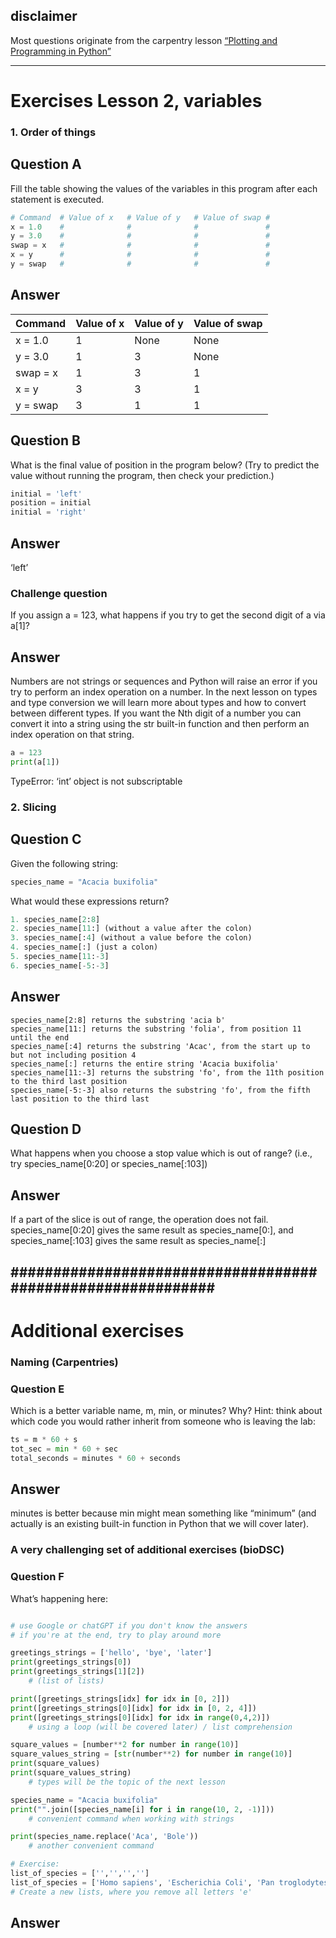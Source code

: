 
::: {.callout-note}
## disclaimer
Most questions originate from the carpentry lesson ["Plotting and Programming in Python"](http://swcarpentry.github.io/python-novice-gapminder/)
:::
---

# Exercises Lesson 2, variables



### 1. Order of things
::: {.callout-tip icon="false"}
## Question A
Fill the table showing the values of the variables in this program after each statement is executed.

```Python
# Command  # Value of x   # Value of y   # Value of swap #
x = 1.0    #              #              #               #
y = 3.0    #              #              #               #
swap = x   #              #              #               #
x = y      #              #              #               #
y = swap   #              #              #               #
```
:::

::: {.callout-caution collapse="true" icon="false"}
## Answer

| Command  | Value of x  | Value of y | Value of swap |
|----------|------------|----------|--------------|
| x = 1.0 | 1 | None | None |
| y = 3.0 | 1 | 3 | None |
| swap = x | 1 | 3 | 1 |
| x = y | 3|3|1|
| y = swap | 3 | 1 | 1|

:::

::: {.callout-tip icon="false"}
## Question B
What is the final value of position in the program below? (Try to predict the value without running the program, then check your prediction.)

```Python
initial = 'left'
position = initial
initial = 'right'
```
:::
::: {.callout-caution collapse="true" icon="false"}
## Answer
'left'
:::

::: {.callout-tip icon="false"}
### Challenge question
If you assign a = 123, what happens if you try to get the second digit of a via a[1]?
:::
::: {.callout-caution collapse="true" icon="false"}
## Answer
Numbers are not strings or sequences and Python will raise an error if you try to perform an index operation on a number. In the next lesson on types and type conversion we will learn more about types and how to convert between different types. If you want the Nth digit of a number you can convert it into a string using the str built-in function and then perform an index operation on that string.
```Python
a = 123
print(a[1])
```
TypeError: 'int' object is not subscriptable
:::
### 2. Slicing

<!-- REMOVED TO SAVE TIME
##### A

What does the following program print?

```
atom_name = 'carbon'
print('atom_name[1:3] is:', atom_name[1:3])
```

###### B
-->

::: {.callout-tip icon="false"}
## Question C

Given the following string:
```Python
species_name = "Acacia buxifolia"
```

What would these expressions return?

```Python
1. species_name[2:8]
2. species_name[11:] (without a value after the colon)
3. species_name[:4] (without a value before the colon)
4. species_name[:] (just a colon)
5. species_name[11:-3]
6. species_name[-5:-3]
```
:::
::: {.callout-caution collapse="true" icon="false"}
## Answer
```
species_name[2:8] returns the substring 'acia b'
species_name[11:] returns the substring 'folia', from position 11 until the end
species_name[:4] returns the substring 'Acac', from the start up to but not including position 4
species_name[:] returns the entire string 'Acacia buxifolia'
species_name[11:-3] returns the substring 'fo', from the 11th position to the third last position
species_name[-5:-3] also returns the substring 'fo', from the fifth last position to the third last

```
:::

::: {.callout-tip icon="false"}
## Question D
What happens when you choose a stop value which is out of range? (i.e., try species_name[0:20] or species_name[:103])
:::
::: {.callout-caution collapse="true" icon="false"}
## Answer
If a part of the slice is out of range, the operation does not fail. species_name[0:20] gives the same result as species_name[0:], and species_name[:103] gives the same result as species_name[:]
:::

############################################################
---

# Additional exercises 

### Naming (Carpentries)
::: {.callout-tip icon="false"}
### Question E
Which is a better variable name, m, min, or minutes? Why? Hint: think about which code you would rather inherit from someone who is leaving the lab:

```Python
ts = m * 60 + s
tot_sec = min * 60 + sec
total_seconds = minutes * 60 + seconds
```
:::

::: {.callout-caution collapse="true" icon="false"}
## Answer
minutes is better because min might mean something like “minimum” (and actually is an existing built-in function in Python that we will cover later).
:::

### A very challenging set of additional exercises (bioDSC)

::: {.callout-tip icon="false"}
### Question F
What's happening here:

```Python

# use Google or chatGPT if you don't know the answers
# if you're at the end, try to play around more

greetings_strings = ['hello', 'bye', 'later']
print(greetings_strings[0])
print(greetings_strings[1][2])
    # (list of lists)

print([greetings_strings[idx] for idx in [0, 2]])
print([greetings_strings[0][idx] for idx in [0, 2, 4]])
print([greetings_strings[0][idx] for idx in range(0,4,2)])
    # using a loop (will be covered later) / list comprehension

square_values = [number**2 for number in range(10)]
square_values_string = [str(number**2) for number in range(10)]
print(square_values)
print(square_values_string)
    # types will be the topic of the next lesson

species_name = "Acacia buxifolia"
print("".join([species_name[i] for i in range(10, 2, -1)]))
    # convenient command when working with strings

print(species_name.replace('Aca', 'Bole'))
    # another convenient command

# Exercise:
list_of_species = ['','','','']
list_of_species = ['Homo sapiens', 'Escherichia Coli', 'Pan troglodytes', 'Canis lupus', 'Felis catus']
# Create a new lists, where you remove all letters 'e'
```
:::




::: {.callout-caution collapse="true" icon="false"}
## Answer


:::